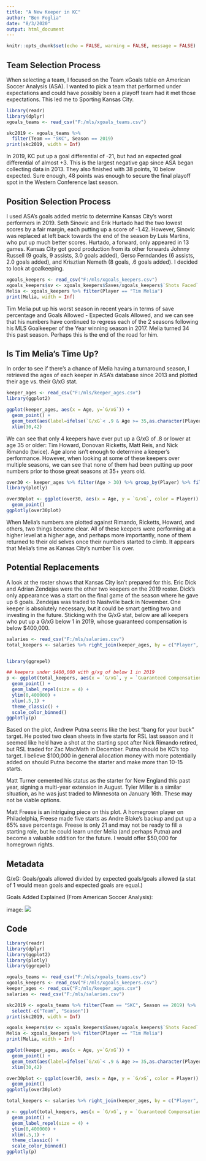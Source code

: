 ---
title: "A New Keeper in KC"
author: "Ben Foglia"
date: "8/3/2020"
output: html_document
---

```{r setup, include=FALSE}
knitr::opts_chunk$set(echo = FALSE, warning = FALSE, message = FALSE)
```
  
## Team Selection Process

  When selecting a team, I focused on the Team xGoals table on American Soccer Analysis (ASA). I wanted to pick a team that performed under expectations and could have possibly been a playoff team had it met those expectations. This led me to Sporting Kansas City. 
```{r}
library(readr)
library(dplyr)
xgoals_teams <- read_csv("F:/mls/xgoals_teams.csv")

skc2019 <- xgoals_teams %>% 
  filter(Team == "SKC", Season == 2019)
print(skc2019, width = Inf)
```

  In 2019, KC put up a goal differential of -21, but had an expected goal differential of almost +3. This is the largest negative gap since ASA began collecting data in 2013. They also finished with 38 points, 10 below expected. Sure enough, 48 points was enough to secure the final playoff spot in the Western Conference last season.
  
## Position Selection Process

  I used ASA's goals added metric to determine Kansas City's worst performers in 2019. Seth Sinovic and Erik Hurtado had the two lowest scores by a fair margin, each putting up a score of -1.42. However, Sinovic was replaced at left back towards the end of the season by Luis Martins, who put up much better scores. Hurtado, a forward, only appeared in 13 games. Kansas City got good production from its other forwards Johnny Russell (9 goals, 9 assists, 3.0 goals added), Gerso Ferndandes (6 assists, 2.0 goals added), and Krisztian Nemeth (8 goals, .6 goals added).
  I decided to look at goalkeeping.
```{r}
xgoals_keepers <- read_csv("F:/mls/xgoals_keepers.csv")
xgoals_keepers$sv <- xgoals_keepers$Saves/xgoals_keepers$`Shots Faced`
Melia <- xgoals_keepers %>% filter(Player == "Tim Melia")
print(Melia, width = Inf)
```

  Tim Melia put up his worst season in recent years in terms of save percentage and Goals Allowed - Expected Goals Allowed, and we can see that his numbers have continued to regress each of the 2 seasons following his MLS Goalkeeper of the Year winning season in 2017. Melia turned 34 this past season. Perhaps this is the end of the road for him.
  
## Is Tim Melia's Time Up?

  In order to see if there's a chance of Melia having a turnaround season, I retrieved the ages of each keeper in ASA's database since 2013 and plotted their age vs. their G/xG stat.
  
```{r}
keeper_ages <- read_csv("F:/mls/keeper_ages.csv")
library(ggplot2)

ggplot(keeper_ages, aes(x = Age, y=`G/xG`)) +
  geom_point() +
  geom_text(aes(label=ifelse(`G/xG`< .9 & Age >= 35,as.character(Player),'')),hjust=0,vjust=0) +
  xlim(30,42)

```

  We can see that only 4 keepers have ever put up a G/xG of .8 or lower at age 35 or older: Tim Howard, Donovan Ricketts, Matt Reis, and Nick Rimando (twice).
  Age alone isn't enough to determine a keeper's performance. However, when looking at some of these keepers over multiple seasons, we can see that none of them had been putting up poor numbers prior to those great seasons at 35+ years old.
```{r}
over30 <- keeper_ages %>% filter(Age > 30) %>% group_by(Player) %>% filter(n()>1)
library(plotly)

over30plot <- ggplot(over30, aes(x = Age, y = `G/xG`, color = Player)) +
  geom_point()
ggplotly(over30plot)

```
  
  When Melia's numbers are plotted against Rimando, Ricketts, Howard, and others, two things become clear. All of these keepers were performing at a higher level at a higher age, and perhaps more importantly, none of them returned to their old selves once their numbers started to climb. It appears that Melia's time as Kansas City's number 1 is over.
  
## Potential Replacements
  
  A look at the roster shows that Kansas City isn't prepared for this. Eric Dick and Adrian Zendejas were the other two keepers on the 2019 roster. Dick's only appearance was a start on the final game of the season where he gave up 6 goals. Zendejas was traded to Nashville back in November. One keeper is absolutely necessary, but it could be smart getting two and investing in the future. Sticking with the G/xG stat, below are all keepers who put up a G/xG below 1 in 2019, whose guaranteed compensation is below $400,000.

```{r}
salaries <- read_csv("F:/mls/salaries.csv")
total_keepers <- salaries %>% right_join(keeper_ages, by = c("Player", "Season", "Team"))


library(ggrepel)

## keepers under $400,000 with g/xg of below 1 in 2019
p <- ggplot(total_keepers, aes(x = `G/xG`, y = `Guaranteed Compensation`, label = Player, color = Age)) +
  geom_point() +
  geom_label_repel(size = 4) +
  ylim(0,400000) +
  xlim(.5,1) +
  theme_classic() +
  scale_color_binned()
ggplotly(p)

```

  Based on the plot, Andrew Putna seems like the best "bang for your buck" target. He posted two clean sheets in five starts for RSL last season and it seemed like he'd have a shot at the starting spot after Nick Rimando retired, but RSL traded for Zac MacMath in December. Putna should be KC's top target. I believe $100,000 in general allocation money with more potentially added on should Putna become the starter and make more than 10-15 starts.
  
  Matt Turner cemented his status as the starter for New England this past year, signing a multi-year extension in August. Tyler Miller is a similar situation, as he was just traded to Minnesota on January 16th. These may not be viable options.
  
  Matt Freese is an intriguing piece on this plot. A homegrown player on Philadelphia, Freese made five starts as Andre Blake's backup and put up a 65% save percentage. Freese is only 21 and may not be ready to fill a starting role, but he could learn under Melia (and perhaps Putna) and become a valuable addition for the future. I would offer $50,000 for homegrown rights. 
  
## Metadata

G/xG: Goals/goals allowed divided by expected goals/goals allowed (a stat of 1 would mean goals and expected goals are equal.)

Goals Added Explained (From American Soccer Analysis):

image: ![](F:/g+.png)

## Code
```{r,echo=TRUE, eval=FALSE}
library(readr)
library(dplyr)
library(ggplot2)
library(plotly)
library(ggrepel)

xgoals_teams <- read_csv("F:/mls/xgoals_teams.csv")
xgoals_keepers <- read_csv("F:/mls/xgoals_keepers.csv")
keeper_ages <- read_csv("F:/mls/keeper_ages.csv")
salaries <- read_csv("F:/mls/salaries.csv")

skc2019 <- xgoals_teams %>% filter(Team == "SKC", Season == 2019) %>%
  select(-c("Team", "Season"))
print(skc2019, width = Inf)

xgoals_keepers$sv <- xgoals_keepers$Saves/xgoals_keepers$`Shots Faced`
Melia <- xgoals_keepers %>% filter(Player == "Tim Melia")
print(Melia, width = Inf)

ggplot(keeper_ages, aes(x = Age, y=`G/xG`)) +
  geom_point() +
  geom_text(aes(label=ifelse(`G/xG`< .9 & Age >= 35,as.character(Player),'')),hjust=0,vjust=0) +
  xlim(30,42)

over30plot <- ggplot(over30, aes(x = Age, y = `G/xG`, color = Player)) +
  geom_point()
ggplotly(over30plot)

total_keepers <- salaries %>% right_join(keeper_ages, by = c("Player", "Season", "Team"))

p <- ggplot(total_keepers, aes(x = `G/xG`, y = `Guaranteed Compensation`, label = Player, color = Age)) +
  geom_point() +
  geom_label_repel(size = 4) +
  ylim(0,400000) +
  xlim(.5,1) +
  theme_classic() +
  scale_color_binned()
ggplotly(p)
```

